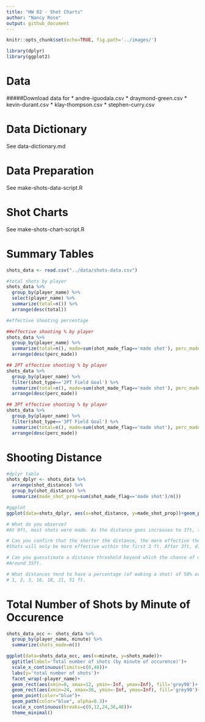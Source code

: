 ```yaml
---
title: "HW 02 - Shot Charts"
author: "Nancy Rose"
output: github_document
---
```


```r
knitr::opts_chunk$set(echo=TRUE, fig.path='../images/')

library(dplyr)
library(ggplot2)
```

# Data

#####Download data for
* andre-iguodala.csv
* draymond-green.csv
* kevin-durant.csv
* klay-thompson.csv
* stephen-curry.csv

# Data Dictionary

See data-dictionary.md

# Data Preparation

See make-shots-data-script.R

# Shot Charts

See make-shots-chart-script.R

# Summary Tables
```r
shots_data <- read.csv("../data/shots-data.csv")

#total shots by player
shots_data %>%
  group_by(player_name) %>%
  select(player_name) %>%
  summarize(total=n()) %>%
  arrange(desc(total))

#effective shooting percentage

##effective shooting % by player
shots_data %>%
  group_by(player_name) %>%
  summarize(total=n(), made=sum(shot_made_flag=='made shot'), perc_made=made/total)%>%
  arrange(desc(perc_made))

## 2PT effective shooting % by player
shots_data %>%
  group_by(player_name) %>%
  filter(shot_type=='2PT Field Goal') %>%
  summarize(total=n(), made=sum(shot_made_flag=='made shot'), perc_made=made/total)%>%
  arrange(desc(perc_made))

## 3PT effective shooting % by player
shots_data %>%
  group_by(player_name) %>%
  filter(shot_type=='3PT Field Goal') %>%
  summarize(total=n(), made=sum(shot_made_flag=='made shot'), perc_made=made/total)%>%
  arrange(desc(perc_made))
```

# Shooting Distance
```r
#dplyr table
shots_dplyr <- shots_data %>%
  arrange(shot_distance) %>%
  group_by(shot_distance) %>%
  summarize(made_shot_prop=sum(shot_made_flag=='made shot')/n())

#ggplot
ggplot(data=shots_dplyr, aes(x=shot_distance, y=made_shot_prop))+geom_point()

# What do you observe?
#At 0ft, most shots were made. As the distance goes increases to 3ft, the proportion of shots made drops quickly to 45%. From 3ft to 35ft, the proportion remains loosly around 45%, with a range from 25% to 50%. After 35ft, no shots were made, except for one shot at 51ft.

# Can you confirm that the shorter the distance, the more effective the shots?
#Shots will only be more effective within the first 3 ft. After 3ft, distance does not matter much in determining whether you will get the shot or not.

# Can you guesstimate a distance threshold beyond which the chance of making a successful shot is basically null?
#Around 35ft.

# What distances tend to have a percentage (of making a shot) of 50% or more?
# 1, 2, 3, 16, 18, 21, 51 ft.
```

# Total Number of Shots by Minute of Occurence
```r
shots_data_occ <- shots_data %>%
  group_by(player_name, minute) %>%
  summarize(shots_made=n())

ggplot(data=shots_data_occ, aes(x=minute, y=shots_made))+
  ggtitle(label='Total number of shots (by minute of occurence)')+
  scale_x_continuous(limits=c(0,48))+
  labs(y='total number of shots')+
  facet_wrap(~player_name)+
  geom_rect(aes(xmin=0, xmax=12, ymin=-Inf, ymax=Inf), fill='grey90')+
  geom_rect(aes(xmin=24, xmax=36, ymin=-Inf, ymax=Inf), fill='grey90')+
  geom_point(color="blue")+
  geom_path(color="blue", alpha=0.3)+
  scale_x_continuous(breaks=c(0,12,24,36,48))+
  theme_minimal()
```
